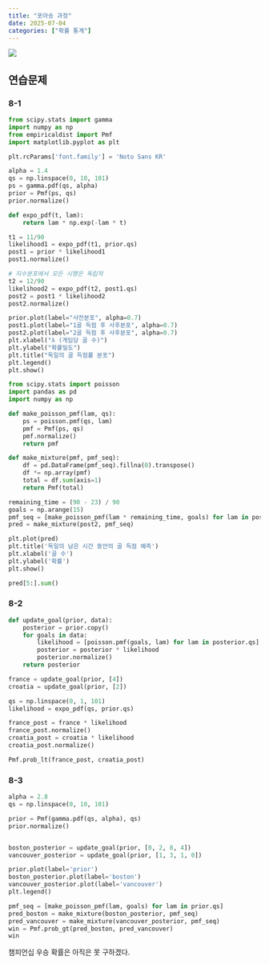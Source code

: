 ```yaml
---
title: "포아송 과정"
date: 2025-07-04
categories: ["확률 통계"]
---
```


![](/img/stat-thumb.jpg){.post-thumbnail}

## 연습문제

### 8-1

```python
from scipy.stats import gamma
import numpy as np
from empiricaldist import Pmf
import matplotlib.pyplot as plt

plt.rcParams['font.family'] = 'Noto Sans KR'

alpha = 1.4
qs = np.linspace(0, 10, 101)
ps = gamma.pdf(qs, alpha)
prior = Pmf(ps, qs)
prior.normalize()
```

```python
def expo_pdf(t, lam):
    return lam * np.exp(-lam * t)

t1 = 11/90
likelihood1 = expo_pdf(t1, prior.qs)
post1 = prior * likelihood1
post1.normalize()

# 지수분포에서 모든 시행은 독립적
t2 = 12/90
likelihood2 = expo_pdf(t2, post1.qs)
post2 = post1 * likelihood2
post2.normalize()

prior.plot(label="사전분포", alpha=0.7)
post1.plot(label="1골 득점 후 사후분포", alpha=0.7)
post2.plot(label="2골 득점 후 사후분포", alpha=0.7)
plt.xlabel("λ (게임당 골 수)")
plt.ylabel("확률밀도")
plt.title("독일의 골 득점률 분포")
plt.legend()
plt.show()
```

```python
from scipy.stats import poisson
import pandas as pd
import numpy as np

def make_poisson_pmf(lam, qs):
    ps = poisson.pmf(qs, lam)
    pmf = Pmf(ps, qs)
    pmf.normalize()
    return pmf

def make_mixture(pmf, pmf_seq):
    df = pd.DataFrame(pmf_seq).fillna(0).transpose()
    df *= np.array(pmf)
    total = df.sum(axis=1)
    return Pmf(total)

remaining_time = (90 - 23) / 90
goals = np.arange(15)
pmf_seq = [make_poisson_pmf(lam * remaining_time, goals) for lam in post2.qs]
pred = make_mixture(post2, pmf_seq)

plt.plot(pred)
plt.title('독일의 남은 시간 동안의 골 득점 예측')
plt.xlabel('골 수')
plt.ylabel('확률')
plt.show()
```

```python
pred[5:].sum()
```

### 8-2

```python
def update_goal(prior, data):
    posterior = prior.copy()
    for goals in data:
        likelihood = [poisson.pmf(goals, lam) for lam in posterior.qs]
        posterior = posterior * likelihood
        posterior.normalize()
    return posterior
```

```python
france = update_goal(prior, [4])
croatia = update_goal(prior, [2])

qs = np.linspace(0, 1, 101)
likelihood = expo_pdf(qs, prior.qs)

france_post = france * likelihood
france_post.normalize()
croatia_post = croatia * likelihood
croatia_post.normalize()

Pmf.prob_lt(france_post, croatia_post)
```

### 8-3

```python
alpha = 2.8
qs = np.linspace(0, 10, 101)

prior = Pmf(gamma.pdf(qs, alpha), qs)
prior.normalize()


boston_posterior = update_goal(prior, [0, 2, 8, 4])
vancouver_posterior = update_goal(prior, [1, 3, 1, 0])

prior.plot(label='prior')
boston_posterior.plot(label='boston')
vancouver_posterior.plot(label='vancouver')
plt.legend()
```

```python
pmf_seq = [make_poisson_pmf(lam, goals) for lam in prior.qs]
pred_boston = make_mixture(boston_posterior, pmf_seq)
pred_vancouver = make_mixture(vancouver_posterior, pmf_seq)
win = Pmf.prob_gt(pred_boston, pred_vancouver)
win
```

챔피언십 우승 확률은 아직은 못 구하겠다.
